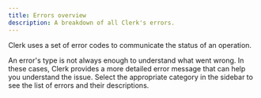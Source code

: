 ```yaml
---
title: Errors overview
description: A breakdown of all Clerk's errors.
---
```


Clerk uses a set of error codes to communicate the status of an operation.

An error's type is not always enough to understand what went wrong. In these cases, Clerk provides a more detailed error message that can help you understand the issue. Select the appropriate category in the sidebar to see the list of errors and their descriptions.
